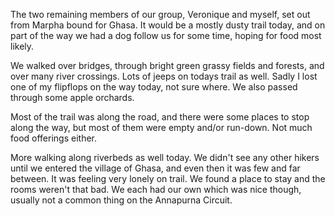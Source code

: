 The two remaining members of our group, Veronique and myself, set out from
Marpha bound for Ghasa. It would be a mostly dusty trail today, and on part
of the way we had a dog follow us for some time, hoping for food most likely.

<Stats gain="5637" loss="3702" miles="16.1" steps="27724" />

We walked over bridges, through bright green grassy fields and forests, and
over many river crossings. Lots of jeeps on todays trail as well. Sadly I lost
one of my flipflops on the way today, not sure where. We also passed through
some apple orchards.

Most of the trail was along the road, and there were some places to stop along
the way, but most of them were empty and/or run-down. Not much food offerings
either.

More walking along riverbeds as well today. We didn't see any other hikers
until we entered the village of Ghasa, and even then it was few and far between.
It was feeling very lonely on trail. We found a place to stay and the rooms
weren't that bad. We each had our own which was nice though, usually not a
common thing on the Annapurna Circuit.
